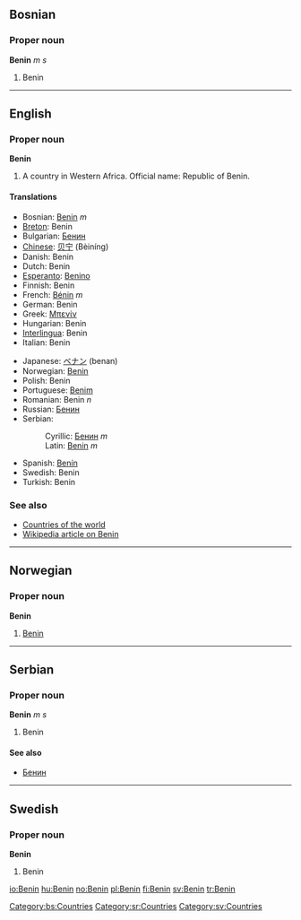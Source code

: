 ==Bosnian==
===Proper noun===
'''Benin''' ''m s''
#Benin
[[Category:bs:Countries]]
----
==English==
===Proper noun===
'''Benin'''
#A country in Western Africa. Official name: Republic of Benin.
====Translations====
{{top}}
*Bosnian: [[Benin#Bosnian|Benin]] ''m''
*[[Breton]]: Benin
*Bulgarian: [[Бенин]]
*[[Chinese]]: [[贝宁]] (Bèiníng)
*Danish: Benin
*Dutch: Benin
*[[Esperanto]]: [[Benino]]
*Finnish: Benin
*French: [[Bénin]] ''m''
*German: Benin
*Greek: [[Μπενίν]]
*Hungarian: Benin
*[[Interlingua]]: Benin
*Italian: Benin
{{mid}}
*Japanese: [[ベナン]] (benan)
*Norwegian: [[#Norwegian|Benin]]
*Polish: Benin
*Portuguese: [[Benim]]
*Romanian: Benin ''n''
*Russian: [[Бенин]]
*Serbian:
*:Cyrillic: [[Бенин#Serbian|Бенин]] ''m''
*:Latin: [[Benin#Serbian|Benin]] ''m''
*Spanish: [[Benín]]
*Swedish: Benin
*Turkish: Benin
{{bottom}}
===See also===
*[[Countries of the world]]
*[[w:Benin|Wikipedia article on Benin]]
----
==Norwegian==
===Proper noun===
'''Benin'''
#[[#English|Benin]]
----
==Serbian==
===Proper noun===
'''Benin''' ''m s''
#Benin
====See also====
*[[Бенин]]
[[Category:sr:Countries]]
----
==Swedish==
===Proper noun===
'''Benin'''
#Benin
[[Category:sv:Countries]]

[[io:Benin]]
[[hu:Benin]]
[[no:Benin]]
[[pl:Benin]]
[[fi:Benin]]
[[sv:Benin]]
[[tr:Benin]]